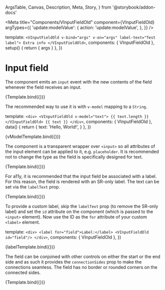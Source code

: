   ArgsTable,
  Canvas,
  Description,
  Meta,
  Story,
} from '@storybook/addon-docs'


<Meta
  title="Components/VInputFieldOld"
  component={VInputFieldOld}
  argTypes={{
    'update:modelValue': {
      action: 'update:modelValue',
    },
  }}
/>

  template: `
    <VInputFieldOld v-bind="args" v-on="args" label-text="Test label">
      Extra info
    </VInputFieldOld>
  `,
  components: { VInputFieldOld },
  setup() {
    return { args }
  },
})

# Input field

<Description of={VInputFieldOld} />

<ArgsTable of={VInputFieldOld} />

The component emits an `input` event with the new contents of the field whenever
the field receives an input.

<Canvas>
  <Story
    name="Default"
    args={{
      value: 'Text goes here',
    }}
  >
    {Template.bind({})}
  </Story>
</Canvas>

The recommended way to use it is with `v-model` mapping to a `String`.

  template: `
    <div>
      <VInputFieldOld v-model="text">
        {{ text.length }}
      </VInputFieldOld>
      {{ text }}
    </div>
  `,
  components: { VInputFieldOld },
  data() {
    return {
      text: 'Hello, World!',
    }
  },
})

<Canvas>
  <Story name="v-model">{vModelTemplate.bind({})}</Story>
</Canvas>

The component is a transparent wrapper over `<input>` so all attributes of the
input element can be applied to it, e.g. `placeholder`. It is recommended not to
change the type as the field is specifically designed for text.

<Canvas>
  <Story
    name="With placeholder"
    args={{
      placeholder: 'Enter something here',
    }}
  >
    {Template.bind({})}
  </Story>
</Canvas>

For a11y, it is recommended that the input field be associated with a label. For
this reason, the field is rendered with an SR-only label. The text can be set
via the `labelText` prop.

<Canvas>
  <Story
    name="With label text"
    args={{
      labelText: 'Label:',
    }}
  >
    {Template.bind({})}
  </Story>
</Canvas>

To provide a custom label, skip the `labelText` prop (to remove the SR-only
label) and set the `id` attribute on the component (which is passed to the
`<input>` element). Now use the ID as the `for` attribute of your custom
`<label>` element.

  template: `
    <div>
      <label for="field">Label:</label>
      <VInputFieldOld id="field"/>
    </div>
  `,
  components: { VInputFieldOld },
})

<Canvas>
  <Story name="With custom label">{labelTemplate.bind({})}</Story>
</Canvas>

The field can be conjoined with other controls on either the start or the end
side and as such it provides the `connectionSides` prop to make the connections
seamless. The field has no border or rounded corners on the connected sides.

<Canvas>
  <Story
    name="With connections"
    args={{
      connectionSides: ['start', 'end'],
    }}
  >
    {Template.bind({})}
  </Story>
</Canvas>
